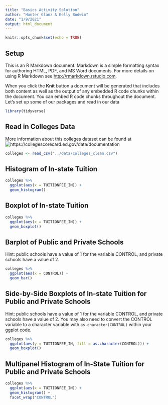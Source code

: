 ```yaml
---
title: "Basics Activity Solution"
author: "Hunter Glanz & Kelly Bodwin"
date: "1/9/2021"
output: html_document
---
```


```r
knitr::opts_chunk$set(echo = TRUE)
```

## Setup

This is an R Markdown document. Markdown is a simple formatting syntax for authoring HTML, PDF, and MS Word documents. For more details on using R Markdown see <http://rmarkdown.rstudio.com>.

When you click the **Knit** button a document will be generated that includes both content as well as the output of any embedded R code chunks within the document. You can embed R code chunks throughout the document. Let's set up some of our packages and read in our data

```r
library(tidyverse)
```

## Read in Colleges Data

More information about this colleges dataset can be found at ![https://collegescorecard.ed.gov/data/documentation](https://collegescorecard.ed.gov/data/documentation/)

```r
colleges <- read_csv("../data/colleges_clean.csv")
```

## Histogram of In-state Tuition

```r
colleges %>%
  ggplot(aes(x = TUITIONFEE_IN)) +
  geom_histogram()
```

## Boxplot of In-state Tuition

```r
colleges %>%
  ggplot(aes(x = TUITIONFEE_IN)) +
  geom_boxplot()
```

## Barplot of Public and Private Schools

Hint: public schools have a value of 1 for the variable CONTROL, and private schools have a value of 2.

```r
colleges %>%
  ggplot(aes(x = CONTROL)) +
  geom_bar()
```

## Side-by-Side Boxplots of In-state Tuition for Public and Private Schools

Hint: public schools have a value of 1 for the variable CONTROL, and private schools have a value of 2. You may also need to convert the CONTROL variable to a character variable with `as.character(CONTROL)` within your ggplot code.

```r
colleges %>%
  ggplot(aes(y = TUITIONFEE_IN, fill = as.character(CONTROL))) +
  geom_boxplot()
```

## Multipanel Histogram of In-State Tuition for Public and Private Schools

```r
colleges %>%
  ggplot(aes(x = TUITIONFEE_IN)) +
  geom_histogram() +
  facet_wrap("CONTROL")
```